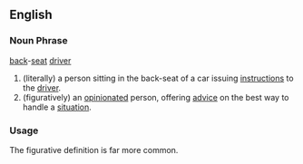 ==English==
===Noun Phrase===
[[back]]-[[seat]] [[driver]]
# (literally) a person sitting in the back-seat of a car issuing [[instruction]]s to the [[driver]].
# (figuratively) an [[opinionated]] person, offering [[advice]] on the best way to handle a [[situation]].
===Usage===
The figurative definition is far more common.
